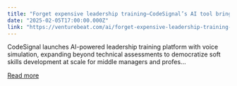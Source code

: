 ```yaml
---
title: "Forget expensive leadership training—CodeSignal’s AI tool brings coaching to everyone"
date: "2025-02-05T17:00:00.000Z"
link: "https://venturebeat.com/ai/forget-expensive-leadership-training-codesignals-ai-tool-brings-coaching-to-everyone/"
---
```


CodeSignal launches AI-powered leadership training platform with voice simulation, expanding beyond technical assessments to democratize soft skills development at scale for middle managers and profes...

[Read more](https://venturebeat.com/ai/forget-expensive-leadership-training-codesignals-ai-tool-brings-coaching-to-everyone/)
